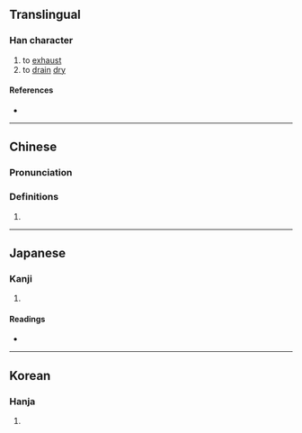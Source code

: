 {{character info/new}}
==Translingual==

===Han character===
{{Han char|rn=85|rad=水|as=12|sn=15|four=32121|canj=ETCL|ids=⿰氵斯}}

# to [[exhaust]]
# to [[drain]] [[dry]]

====References====
* {{Han ref|kx=0651.380|dkj=18328|dj=1062.050|hdz=31736.100|uh=6F8C|ud=28556|bh=E642|bd=58946}}

----

==Chinese==
{{zh-forms}}

===Pronunciation===
{{zh-pron
|m=sī
|c=si1
|mc=y
|oc=y
|ma=
|cat=v
}}

===Definitions===
{{zh-hanzi}}

# {{rfdef|lang=zh}}

----

==Japanese==

===Kanji===
{{ja-kanji|grade=|rs=水12}}

# {{defn|lang=ja|sort=水12}}

====Readings====
* {{ja-readings|on=[[し]] (shi), [[せい]] (sei), [[さい]] (sai)|kun=[[つきる]] (tsukiru)}}

----

==Korean==

===Hanja===
{{ko-hanja|hangeul=시|eumhun=|rv=si|mr=si|y=si}}

# {{defn|lang=ko|sort=水12}}